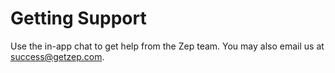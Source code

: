 # Getting Support

Use the in-app chat to get help from the Zep team. You may also email us at [success@getzep.com](mailto:success@getzep.com).
